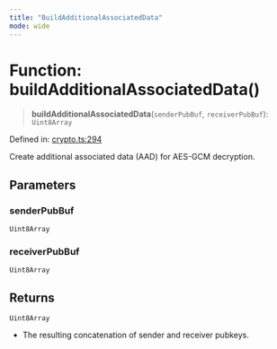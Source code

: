 ```yaml
---
title: "BuildAdditionalAssociatedData"
mode: wide
---
```

  
# Function: buildAdditionalAssociatedData()

> **buildAdditionalAssociatedData**(`senderPubBuf`, `receiverPubBuf`): `Uint8Array`

Defined in: [crypto.ts:294](https://github.com/tkhq/sdk/blob/d88b5e1f9a6cca8e54e61f8a127aa90fcebeaa2e/packages/crypto/src/crypto.ts#L294)

Create additional associated data (AAD) for AES-GCM decryption.

## Parameters

### senderPubBuf

`Uint8Array`

### receiverPubBuf

`Uint8Array`

## Returns

`Uint8Array`

- The resulting concatenation of sender and receiver pubkeys.
